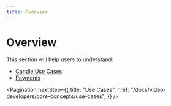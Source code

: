 ```yaml
---
title: Overview
---
```


# Overview

This section will help users to understand:

- [Candle Use Cases](/docs/video-developers/core-concepts/use-cases)
- [Payments](/docs/video-developers/core-concepts/payments)

<Pagination
  nextStep={{
    title: "Use Cases",
    href: "/docs/video-developers/core-concepts/use-cases",
  }}
/>

